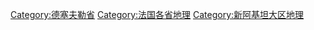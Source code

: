[[Category:德塞夫勒省|Category:德塞夫勒省]]
[[Category:法国各省地理|Category:法国各省地理]]
[[Category:新阿基坦大区地理|Category:新阿基坦大区地理]]